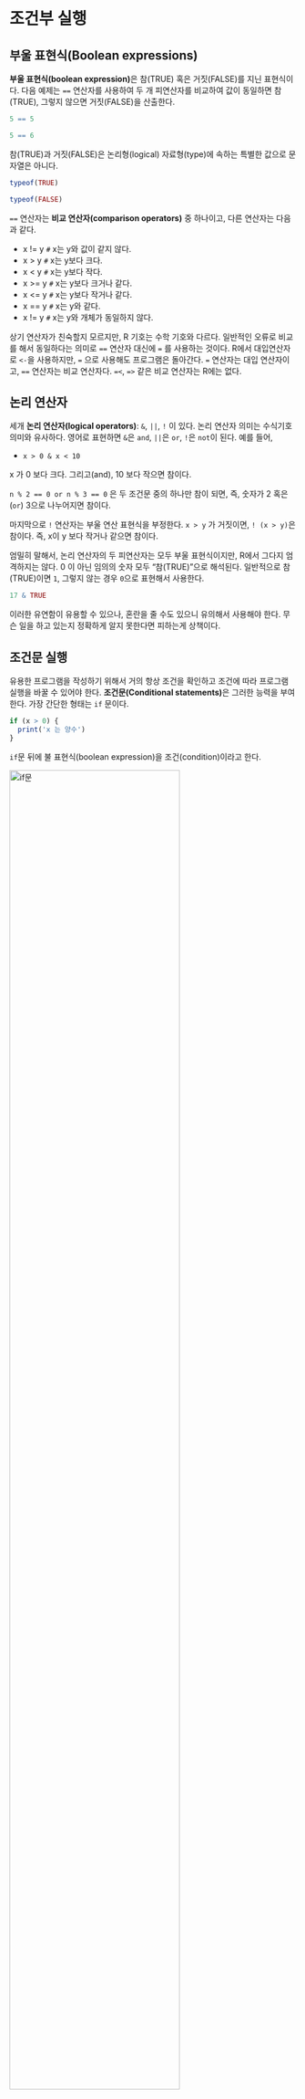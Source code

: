 # 조건부 실행 {#r-cont}

## 부울 표현식(Boolean expressions) {#r-cont-boolean}


**부울 표현식(boolean expression)**은 참(TRUE) 혹은 거짓(FALSE)를 지닌 표현식이다. 
다음 예제는 `==` 연산자를 사용하여 두 개 피연산자를 비교하여 값이 동일하면 참(TRUE), 
그렇지 않으면 거짓(FALSE)을 산출한다.

``` r
5 == 5

5 == 6
```

참(TRUE)과 거짓(FALSE)은 논리형(logical) 자료형(type)에 속하는 특별한 값으로 문자열은 아니다.

``` r
typeof(TRUE)

typeof(FALSE)
```


`==` 연산자는 **비교 연산자(comparison operators)** 중 하나이고, 다른 연산자는 다음과 같다.

- x != y     `#` x는 y와 값이 같지 않다.
- x > y      `#` x는 y보다 크다.
- x < y      `#` x는 y보다 작다.
- x >= y     `#` x는 y보다 크거나 같다.
- x <= y     `#` x는 y보다 작거나 같다.
- x == y     `#` x는 y와 같다.
- x != y     `#` x는 y와 개체가 동일하지 않다.

상기 연산자가 친숙할지 모르지만, R 기호는 수학 기호와 다르다. 
일반적인 오류로 비교를 해서 동일하다는 의미로 `==` 연산자 대신에 `=` 를 사용하는 것이다.
R에서 대입연산자로 `<-`을 사용하지만, `=` 으로 사용해도 프로그램은 돌아간다.
`=` 연산자는 대입 연산자이고, `==` 연산자는 비교 연산자다. 
`=<`, `=>` 같은 비교 연산자는 R에는 없다.


## 논리 연산자 {#r-cont-logical-operator}

세개 **논리 연산자(logical operators)**: `&`, `||`, `!` 이 있다. 
논리 연산자 의미는 수식기호 의미와 유사하다. 
영어로 표현하면 `&`은 `and`, `||`은 `or`, `!`은 `not`이 된다. 예를 들어,

- `x > 0 & x < 10`

x 가 0 보다 크다. 그리고(and), 10 보다 작으면 참이다.

`n % 2 == 0 or n % 3 == 0` 은 두 조건문 중의 하나만 참이 되면, 
즉, 숫자가 2 혹은(`or`) 3으로 나누어지면 참이다.

마지막으로 `!` 연산자는 부울 연산 표현식을 부정한다. 
`x > y` 가 거짓이면, `! (x > y)`은 참이다. 즉, x이 y 보다 작거나 같으면 참이다.

엄밀히 말해서, 논리 연산자의 두 피연산자는 모두 부울 표현식이지만, R에서 그다지 엄격하지는 않다. 
0 이 아닌 임의의 숫자 모두 "참(TRUE)"으로 해석된다.
일반적으로 참(TRUE)이면 `1`, 그렇지 않는 경우 `0`으로 표현해서 사용한다.

``` r
17 & TRUE
```

이러한 유연함이 유용할 수 있으나, 혼란을 줄 수도 있으니 유의해서 사용해야 한다. 
무슨 일을 하고 있는지 정확하게 알지 못한다면 피하는게 상책이다.


## 조건문 실행 {#r-cont-run}

유용한 프로그램을 작성하기 위해서 거의 항상 조건을 확인하고 조건에 따라 프로그램 실행을 바꿀 수 있어야 한다.
**조건문(Conditional statements)**은 그러한 능력을 부여한다. 
가장 간단한 형태는 `if` 문이다.

``` r
if (x > 0) {
  print('x 는 양수')
}
```

`if`문 뒤에 불 표현식(boolean expression)을 조건(condition)이라고 한다.

<img src="fig/cont-if.png" alt="if문" width="77%" />


만약 조건문이 참이면, 첫번째 괄호로 둘러싼 문장이 실행된다. 
만약 조건문이 거짓이면, 첫번째 괄호로 둘러싼 문장의 실행을 건너뛴다.

`if`문은 함수 정의, `for` 반복문과 동일한 구조를 가진다.
`if`문은 `(`으로 시작되고, `)`으로 끝나는 헤더 머리부문과 괄호(`{`, `}`)로 둘러싼 몸통 블록(block)으로 구성된다.
`if`문처럼 문장이 한 줄 이상에 걸쳐 작성되기 때문에 **복합 문장(compound statements)**이라고 한다.

`if`문 몸통 부문에 작성되는 실행 문장 숫자에 제한은 없으나 최소한 한 줄은 있어야 한다.
때때로, 몸통 부문에 어떤 문장도 없는 경우가 있다. 
아직 코드를 작성하지 않아서 자리만 잡아 놓는 경우로, 그냥 놔두면 된다. 즉, 아무것도 작성하지 않고 괄호 내부를 텅비워든다.
파이썬의 경우 아무것도 수행하지 않는 `pass`문을 넣어야 되는 것과 대비된다.

``` r
if (x > 0) {
  # 아무것도 작성하지 않고 자리만 잡아둔다. 나중에 코드를 채워넣는다.
}
```

`if`문을 R 인터프리터에서 타이핑하고 엔터를 치게 되면, 
명령 프롬프트가 `+`로 바뀐다. 
따라서 다음과 같이 `if`문 몸통 부분을 작성중에 있다는 것을 나타낸다.

``` r
> x <- 3
>
> if (x < 10) {
+ print('작다')
+ }
[1] "작다"
```


## 대안 실행 {#r-cont-alternative}


`if`문의 두 번째 형태는 **대안 실행(alternative execution)**이다.
대안 실행의 경우 두 가지 경우의 수가 존재하고, 조건이 어느 방향으로 실행할 것인지 결정한다. 
구문(Syntax)은 아래와 같다.

``` r
if (x %% 2 == 0){
  print("x는 짝수")
} else {
  print("x는 홀수")
}
```

x를 2로 나누었을 때, 0 이되면, x는 짝수이고, 프로그램은 짝수("x는 짝수")라는 결과 메시지를 출력한다. 
만약 조건이 거짓이라면, 두 번째 몸통 부문 문장이 실행된다.

<img src="fig/cont-if-else.png" alt="if-else문" width="77%" />


조건은 참 혹은 거짓이어서, 대안 중 하나만 정확하게 실행된다. 
대안을 **분기(Branch)**라고도 하는데 이유는 실행 흐름이 분기되기 때문이다.


## 연쇄 조건문 {#r-cont-chained}


때때로, 두 가지 이상의 경우의 수가 있으며, 두 가지 이상의 분기가 필요하다.
이와 같은 연산을 표현하는 방식이 **연쇄 조건문(chained conditional)**이다.

``` r
if (x < y){
  print("x는 y보다 작다")
} else if (x > y) {
  print("x는 y보다 크다")
} else {
  print("x와 y는 같다")
}
```

"else if"로 연쇄 조건문을 표현하는데 주목한다. 이번에도 단 한번의 분기만 실행된다.

<img src="fig/cond-if-chained.png" alt="연쇄 if문" width="77%" />


`if else` 문의 갯수에 제한은 없다. 
`else` 절이 있다면, 거기서 끝마쳐야 하지만, 연쇄 조건문에 필히 있어야 하는 것은 아니다.

``` r
if (choice == 'a') {
  print("Bad guess")
} else if(choice == 'b') {
  print("Good guess")
} else if (choice == 'c') {
  print('Close, but not correct')
}
```


각 조건은 순서대로 점검한다. 만약 첫 번째가 거짓이면, 다음을 점검하고 계속 점검해 나간다.
순서대로 진행 중에 하나의 조건이 참이면, 해당 분기가 수행되고, `if`문 전체는 종료된다. 
설사 하나 이상의 조건이 참이라고 하더라도, 첫 번째 참 분기만 수행된다.

## 중첩 조건문 {#r-cont-nested}

하나의 조건문이 조건문 내부에 중첩될 수 있다. 
다음과 같이 삼분 예제를 작성할 수 있다.

``` r
if (x < y){
  print("x는 y보다 작다")
} else {
  if (x > y) {
    print("x는 y보다 크다")
  } else {
    print("x와 y는 같다")
  }
}
```

바깥 조건문에는 두 개의 분기가 있다. 
첫 분기는 간단한 문장을 담고 있다. 
두 번째 분기는 자체가 두 개의 분기를 가지고 있는 또 다른 `if`문을 담고 있다.
자체로 둘다 조건문이지만, 두 분기 모두 간단한 문장이다.

<img src="fig/cond-if-nested.png" alt="중첩 조건문" width="77%" />

괄호를 사용하는 것이 구조를 명확히 하지만, **중첩 조건문의 경우 가독성이 급격히 저하된다. 
일반적으로, 가능하면 중첩 조건문을 피하는 것을 권장한다.**

논리 연산자를 사용하여 중첩 조건문을 간략히 할 수 있다. 
예를 들어, 단일 조건문으로 가지고 앞의 코드를 다음과 같이 재작성할 수 있다.

``` r
if (0 < x) {
  if (x < 10) {
    print('x는 한자리 양수.')
  }
}
```


`print`문은 두 개 조건문을 통과될 때만 실행돼서, `&` 연산자와 동일한 효과를 거둘 수 있다.

``` r
if (0 < x & x < 10) {
  print("x는 한자리 양수.")
}
```

## try와 catch를 활용한 예외 처리 {#r-cont-try-catch}

함수 `readline()`와 `as.integer()`을 사용하여 앞에서 사용자가 타이핑한 숫자를 읽어 정수로 파싱하는 프로그램 코드를 살펴보았다.
또한 이렇게 코딩하는 것이 얼마나 위험한 것인지도 살펴보았다.

``` r
speed <- readline(prompt=prompts)
속도가 얼마나 됩니까? 뭐라고 하셨나요!!!
as.integer(speed) + 5
[1] NA
```

R 인터프리터에서 상기 문장을 실행하면, 
인터프리터에서 새로운 프롬프트로 되고, "이런(oops)" 잠시 후에, 다음 문장 실행으로 넘어간다.

하지만, 만약 코드가 R 스크립트로 실행이 되어 오류가 발생하면,
역추적해서 그 지점에서 즉시 멈추게 된다. 다음에 오는 문장은 실행하지 않는다.

화씨 온도를 섭씨 온도로 변환하는 간단한 프로그램이 있다. 
다소 길이가 긴데, R 콘솔에서 실행하는 코드와 쉘에서 실행할 때 사용자 입력을 받는 것을 달리 처리하기 위함이다. 또한, 한글을 넣게 되면 오류가 발생하니, 프롬프트 메시지는 영어로 처리한다.

``` r
# fahrenheit.R
if ( interactive() ){
  inp <- readLines(prompt = "Enter Fahrenheit Temperature: ")
  fahr <- as.numeric(inp)
  cel <- (fahr - 32.0) * 5.0 / 9.0
  print(cel)
} else {
  cat("Enter Fahrenheit Temperature: ")
  inp <- readLines("stdin", n=1)
  fahr <- as.numeric(inp)
  cel <- (fahr - 32.0) * 5.0 / 9.0
  print(cel)
}
```

이 코드를 실행해서 적절하지 않은 입력값을 넣게 되면, 다소 불친절한 오류 메시지와 함께 간단히 작동을 멈춘다.

``` r
D:\docs\r4inf\code> Rscript fahrenheit.R
Enter Fahrenheit Temperature: 72
[1] 22.22222

D:\docs\r4inf\code> Rscript fahrenheit.R
Enter Fahrenheit Temperature: fred
[1] NA
():
   NA
```


이런 종류의 예측하거나, 예측하지 못한 오류를 다루기 위해서 R에는 
"try / except"로 불리는 조건 실행 구조가 내장되어 있다.
`try`와 `except`의 기본적인 생각은 일부 명령문에 문제가 있다는 것을 사전에 알고 있고, 
만약 그 때문에 오류가 발생하게 된다면 대신 프로그램에 추가해서 명령문을 실행한다는 것이다. 
`except` 블록의 문장은 오류가 없다면 실행되지 않는다.

문장 실행에 대해서 R `try`, `except` 기능을 보험으로 생각할 수도 있다.

온도 변환기 프로그램을 다음과 같이 재작성한다.

``` r
if ( interactive() ){
  inp <- readLines(prompt = "Enter Fahrenheit Temperature: ")
  fahr <- as.numeric(inp)
  cel <- (fahr - 32.0) * 5.0 / 9.0
  print(cel)
} else {
  cat("Enter Fahrenheit Temperature: ")
  inp <- readLines("stdin", n=1)

  tryCatch({
    fahr <- as.numeric(inp)
    cel <- (fahr - 32.0) * 5.0 / 9.0
    print(cel)
  },
  error = function(err) print(paste("ERROR: ", err))
  )
}
```

R은 tryCatch 블록 문장을 우선 실행한다. 
만약 모든 것이 순조롭다면, `error` 블록을 건너뛰고, 다음 코드를 실행한다.
만약 `tryCatch` 블록에서 `error`가 발생하면, 
R은 `tryCatch` 블록에서 빠져 나와 `error` 문장을 수행한다.


`tryCatch`문으로 예외사항을 다루는 것을 예외 처리한다(catching an exception)고 부른다.
예제에서 `error` 절에서는 단순히 오류 메시지를 출력만 한다. 
대체로, 예외 처리를 통해서 오류를 고치거나, 재시작하거나, 최소한 프로그램이 정상적으로 종료될 수 있게 한다.


## 논리 연산식의 단락(Short circuit) 평가 {#r-cont-short-circuit}

`x >= 2 & (x/y) > 2` 와 같은 논리 표현식을 R에서 처리할 때, 왼쪽에서부터 오른쪽으로 표현식을 평가한다.
`&` 정의 때문에 x 가 2보다 작다면, `x >= 2`은 거짓(FALSE)으로, 
전체적으로 `(x/y) > 2` 이 참(TRUE) 혹은 거짓(FALSE) 이냐에 관계없이 거짓(FALSE)이 된다. 

나머지 논리 표현식을 평가해도 나아지는 것이 없다고 R이 자동으로 탐지할 때,
평가를 멈추고 나머지 논리 표현식에 대한 연산도 중지한다. 
최종값이 이미 결정되었기 때문에 더 이상의 논리 표현식의 평가가 멈출 때, 이를 **단락(Short-circuiting) 평가**라고 한다.

좋은 점처럼 보일 수 있지만, 단락 행동은 가디언 패턴(guardian pattern)으로 불리는 좀 더 똑똑한 기술로 연계된다.
R 인터프리터의 다음 코드를 살펴보자.


``` r
x <- 6
y <- 2
x >= 2 & (x/y) > 2

x <- 1
y <- 0
x >= 2 & (x/y) > 2

x <- 6
y <- 0
x >= 2 & (x/y) > 2
```


세번째 연산은 일반적으로 실패하는데 이유는 (x/y) 연산을 평가할 때 y 가 0 이어서 실행오류가 발생된다. 하지만, R에서는 0으로 나누게 되면 `Inf`가 되어 계산결과는 참이 되어 전체적으로 참이 된다.
하지만, 두 번째 예제의 경우 거짓(FALSE)하지 않는데 이유는 x >= 2 이 거짓(FALSE) 으로, 전체가 거짓(FALSE)이 되어 단락(Short-circuiting) 평가 규칙에 의해 (x/y) 평가는 실행되지 않게 된다.

평가 오류를 발생하기 전에 가디언(gardian) 평가식을 전략적으로 배치해서 논리 표현식을 다음과 같이 구성한다. 

``` r
x <- 1
y <- 0
x >= 2 & y != 0 & (x/y) > 2

x <- 6
y <- 0
x >= 2 & y != 0 & (x/y) > 2

x >= 2 & (x/y) > 2 & y != 0
```


첫 번째 논리 표현식은 `x >= 2` 이 거짓(FALSE) 이라 `&`에서 멈춘다.
두 번째 논리 표현식은 `x >= 2` 이 참(TRUE), `y != 0` 은 거짓(FALSE) 이라 `(x/y)`까지 갈 필요가 없다.
세 번째 논리 표현식은 `(x/y)` 연산이 끝난 후에 `y != 0` 이 수행되어서 오류가 발생한다.

두 번째 표현식에서 y 가 0 이 아닐 때만, (x/y)을 실행하도록 `y != 0` 이 가디언(gardian) 역할을 수행한다고 말할 수 있다. 


## 디버깅(Debugging) {#r-cont-debugging}


오류가 발생했을 때, 파이썬 화면에 출력되는 역추적(traceback)에는 상당한 정보가 담겨있다. 하지만,특히 스택에 많은 프레임이 있는 경우 엄청나게 보여 엄두가 나지 않을 수도 있다. 대체로 가장 유용한 정보는 다음과 같은 것이 있다.


- 어떤 종류의 오류인가.
- 어디서 발생했는가.

구문 오류는 대체로 발견하기 쉽지만, 몇 가지는 애매하다. 파이썬의 경우 공백(space)과 탭(tab)의 차이가 눈에 보이지 않아 통상 무시하고 넘어가기 쉽기 때문에 공백 오류를 잡아내기가 까다롭다. R로 텍스트 데이터를 분석할 경우 눈에는 보이지 않지만 공백문자(White space) 문자가 여러가지 문제를 일으키는 경우가 많다. 특히 한글 인코딩과 결합될 경우 더욱 그렇다.

대체로 오류 메시지는 문제가 어디에서 발견되었는지를 지칭하지만, 실제 오류는 코드 앞에 종종 선행하는 줄에 있을 수 있다.

동일한 문제가 실행 오류에도 있다. 데시벨(decibels)로 신호 대비 잡음비를 계산한다고 가정하자. 공식은 $SNR_{db} = 10 \log_{10} (P_{signal} / P_{noise})$ 이다. 
R에서 아래와 같이 작성할 수 있다.

``` r
signal_power <- 9
noise_power <- 10
ratio <- signal_power / noise_power
decibels <- 10 * log10(ratio)
print(decibels)
```


`signal_power` 와 `noise_power` 를 부동 소수점값으로 표현되어 R코드에는 문제가 없지만, 파이썬 2로 실행하게 되면 다음과 같은 오류가 나온다.

``` r
Traceback (most recent call last):
File "snr.py", line 5, in ?
decibels = 10 * math.log10(ratio)
OverflowError: math range error
```

오류 메지지가 5번째 줄에 있다고 지칭하지만, 잘못된 것은 없다. 실제 오류를
발견하기위해서,출력값이0인ratio값을print문을사용해서출력하는것이
도움이 된다. 문제는 4번째 줄에 있는데, 왜냐하면 두 정수를 나눌 때 내림 나눗
셈을 했기 때문입니다.

대체로, 오류 메시지는 문제가 어디에서 발견되었는지를 알려주지만, 
종종 문제의 원인이 어디에서 발생했는지는 알려주지 않는다.


## 용어 정의 {#r-cont-terminology}


- 몸통 부문(body)**: 복합 문장 내부에 일련의 문장문
- 부울 표현식(boolean expression)**: 참(TRUE) 혹은 거짓(FALSE)의 값을 가지는 표현식
- 분기(branch)**: 조건문에서 대안 문장의 한 흐름
- 연쇄 조건문(chained conditional)**: 일련의 대안 분기가 있는 조건문
- 비교 연산자(comparison operator)**: 피연산자를 ==, !=, >, <, >=, <=로 비교하는 연산자
- 조건문(conditional statement)**: 조건에 따라 명령의 흐름을 제어하는 명령문
- 조건(condition)**: 조건문에서 어느 분기를 실행할지 결정하는 불 표현식
- 복합문(compound statement)**: 머리부문(head)과 몸통부문(body)으로 구성된 문장. 머리부문은 콜론(:)으로 끝나며, 몸통부문은 머리부문을 기준으로 들여쓰기로 구별된다.
- 가디언 패턴(guardian pattern)**: 단락(short circuit) 행동을 잘 이용하도록 논리 표현식을 구성하는 것
- 논리 연산자(logical operator)**: 불 표현식을 결합하는 연산자 중의 하나 (and, or, not)
- 중첩 조건문(nested conditional)**: 하나의 조건문이 다른 조건문 분기에 나타나는 조건문.
- 역추적(traceback)**: 예외 사항이 발생했을 때 실행되고, 출력되는 함수 리스트
- 단락(short circuit)**: 나머지 표현식 평가를 할 필요없이 최종 결과를 알기 때문에, 파이썬이 논리 표현식 평가를 진행하는 중간에 평가를 멈출 때.


## 연습문제 {#r-cont-ex}

1. 40시간 이상 일할 경우 시급을 1.5배 더 종업원에게 지급하는 봉급계산 프로그램을 다시 작성하세요.

``` r
시간을 입력하시오: 35.51
시급을 입력하시오: 7530
알바비: 263550
```

2. `tryCatch`를 사용하여 봉급계산 프로그램을 다시 작성하세요.
숫자가 아닌 입력값을 잘 처리해서 숫자 아닌 입력값이 들어왔을 때 메시지를 출력하고 정상적으로 프로그램을 종료하도록 합니다.
다음이 프로그램 출력 결과를 보여줍니다.

``` r
시간을 입력하시오: 35.51
시급을 입력하시오: 칠만원
오류, 다시 숫자를 입력하세요

시급을 입력하시오: 7만원
오류, 다시 숫자를 입력하세요
```


3. 0.0과 1.0 사이의 점수를 출력하는 프로그램을 작성하세요.
만약 점수가 범위 밖이면 오류를 출력합니다. 
만약 점수가 0.0과 1.0 사이라면, 다음의 테이블에 따라 등급을 출력합니다.

``` r
점수    등급
>= 0.9   A
>= 0.8   B
>= 0.7   C
>= 0.6   D
< 0.6    F

점수를 입력하시오: 0.95
A

점수를 입력하시오: 만점
올바른 점수가 아닙니다.

점수를 입력하시오: 10.0
올바른 점수가 아닙니다.

점수를 입력하시오: 0.75
C

점수를 입력하시오: 0.5
F
```

4. 상기 보이는 것처럼 반복적으로 프로그램을 실행해서 다양한 다른 입력값을 테스트해 보세요.



